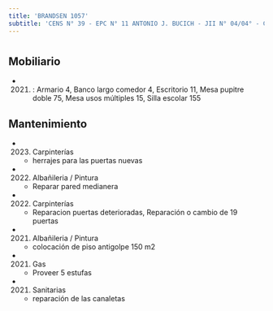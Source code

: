 ```yaml
---
title: 'BRANDSEN 1057'
subtitle: 'CENS N° 39 - EPC N° 11 ANTONIO J. BUCICH - JII N° 04/04° - CAIYJ LA BOCA'
---
```


#


## Mobiliario

*  (2021) : Armario 4, Banco largo comedor 4, Escritorio 11, Mesa pupitre doble 75, Mesa usos múltiples 15, Silla escolar 155 





## Mantenimiento

*  (2023) Carpinterías 
    + herrajes para las puertas nuevas

*  (2022) Albañileria / Pintura 
    + Reparar pared medianera

*  (2022) Carpinterías 
    + Reparacion puertas deterioradas, Reparación o cambio de 19 puertas

*  (2021) Albañileria / Pintura 
    + colocación  de piso antigolpe 150 m2

*  (2021) Gas 
    + Proveer 5 estufas

*  (2021) Sanitarias 
    + reparación de las canaletas



